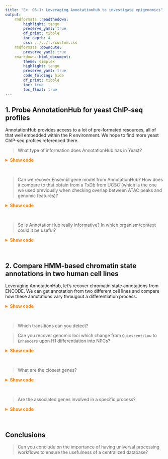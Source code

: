 ```yaml
---
title: "Ex. 05-1: Leveraging AnnotationHub to investigate epigenomics"
output: 
    rmdformats::readthedown: 
        highlight: tango
        preserve_yaml: true
        df_print: tibble
        toc_depth: 4
        css: ../../../custom.css
    rmdformats::downcute: 
        preserve_yaml: true
    rmarkdown::html_document: 
        theme: simplex
        highlight: tango
        preserve_yaml: true
        code_folding: hide
        df_print: tibble
        toc: true
        toc_float: true
---
```


## 1. Probe AnnotationHub for yeast ChIP-seq profiles

AnnotationHub provides access to a lot of pre-formated resources, 
all of that well embedded within the R environment. We hope to find 
more yeast ChIP-seq profiles referenced there.

> What type of information does AnnotationHub has in Yeast?

<details><summary style='color: #ff7f00; font-weight: bold'>Show code</summary><p>
```r
library(AnnotationHub)
ah = AnnotationHub()
ah
head(sort(table(ah$species), decreasing = TRUE), 25)
ah_yeast <- query(ah, "Saccharomyces cerevisiae")
ah_yeast
table(ah_yeast$sourcetype)
query(ah_yeast, c("FASTA"))$title
query(ah_yeast, c("GTF"))$title
query(ah_yeast, c("UCSC track"))$title
```
</p></details><br>

> Can we recover Ensembl gene model from AnnotationHub? How does it compare to that 
obtain from a TxDb from UCSC (which is the one we used previously when checking 
overlap between ATAC peaks and genomic features)?

<details><summary style='color: #ff7f00; font-weight: bold'>Show code</summary><p>
```r
query(ah, c("Saccharomyces cerevisiae", "release-102"))
yeast_gtf <- ah[['AH87694']]
yeast_Ensembl_genes <- yeast_gtf[yeast_gtf$type == 'gene']
sort(yeast_Ensembl_genes)
query(ah, c("Saccharomyces cerevisiae", "UCSC", "TxDb"))
yeast_UCSC_genes <- GenomicFeatures::genes(ah[['AH52272']])
sort(yeast_UCSC_genes)
```
</p></details><br>

> So is AnnotationHub really informative? In which organism/context could it be useful? 

<details><summary style='color: #ff7f00; font-weight: bold'>Show code</summary><p>
```r
ah_human_epigenome <- query(ah, c("Homo sapiens", "EpigenomeRoadMap"))
table(ah_human_epigenome$rdataclass)
head(query(ah_human_epigenome, 'BigWigFile')$title, 50)
```
</p></details><br>

## 2. Compare HMM-based chromatin state annotations in two human cell lines

Leveraging AnnotationHub, let's recover chromatin state annotations from ENCODE. 
We can get annotation from two different cell lines and compare how these annotations vary 
througout a differentiation process. 

<details><summary style='color: #ff7f00; font-weight: bold'>Show code</summary><p>
```r
library(tidyverse)
epigenome_metadata <- query(ah_human_epigenome, 'data.frame')[[1]]
epigenome_metadata[1:10, 1:10]
query(ah_human_epigenome, c("chromhmmSegmentations", "cell line"))
H1_states <- query(ah_human_epigenome, c("chromhmmSegmentations", "ESC.H1"))[[1]]
NPC_states <- query(ah_human_epigenome, c("chromhmmSegmentations", "ESDR.H1.NEUR.PROG"))[[1]]
H1_states <- resize(H1_states, 1, fix = 'center') # Resizing to make it easier to find overlap
NPC_states <- resize(NPC_states, 1, fix = 'center') # Resizing to make it easier to find overlap
H1_states$state_in_NPCs <- NPC_states[nearest(H1_states, NPC_states)]$name
states <- c(
    "Active TSS", 
    "Flanking Active TSS", 
    "Bivalent/Poised TSS", 
    "Enhancers",
    "Flanking Bivalent TSS/Enh", 
    "Strong transcription",
    "Transcr. at gene 5' and 3'", 
    "Weak transcription",
    "Bivalent Enhancer", 
    "Genic enhancers",
    "Quiescent/Low", 
    "Heterochromatin", 
    "Weak Repressed PolyComb", 
    "Repressed PolyComb", 
    "ZNF genes & repeats"
)
df <- data.frame(
    stateInH1 = factor(H1_states$name, levels = states),
    stateInNPCs = factor(H1_states$state_in_NPCs, levels = states)
)
p <- df %>% 
    group_by(stateInH1, stateInNPCs) %>% 
    summarize(count = n()) %>% 
    ggplot(aes(x = stateInH1, y = stateInNPCs, fill = count)) + 
    geom_tile(col = "black") + 
    theme_bw() + 
    scale_fill_gradientn(colours = c('white', 'orange', 'darkred')) + 
    theme(
        axis.text.x = element_text(angle = 90, hjust = 1, vjust = 0.5), 
        panel.border = element_blank(),
        panel.grid.major = element_blank(), 
        panel.grid.minor = element_blank(), 
        axis.ticks = element_blank()
    ) + 
    labs(
        x = "Chromatin states in H1 cells", 
        y = "Chromatin states in H1-derived\nneural progenitor cells", 
        fill = '#'
    ) + 
    coord_fixed()
p
```
</p></details><br>

> Which transitions can you detect? 

> Can you recover genomic loci which change from `Quiescent/Low` to `Enhancers` upon H1 differentiation into NPCs? 

<details><summary style='color: #ff7f00; font-weight: bold'>Show code</summary><p>
```r
H1_states <- query(ah_human_epigenome, c("chromhmmSegmentations", "ESC.H1"))[[1]]
transitioning_loci <- H1_states[df$stateInH1 == 'Repressed PolyComb' & df$stateInNPCs == 'Enhancers']
```
</p></details><br>

> What are the closest genes? 

<details><summary style='color: #ff7f00; font-weight: bold'>Show code</summary><p>
```r
query(ah, c("Homo sapiens", "release-75"))
human_gtf <- ah[['AH10684']]
human_Ensembl_genes <- human_gtf[human_gtf$type == 'gene' & human_gtf$gene_biotype == 'protein_coding']
human_Ensembl_TSSs <- resize(human_Ensembl_genes, 1, 'start')
human_Ensembl_TSSs
#
seqlevelsStyle(transitioning_loci) <- "NCBI"
transitioning_loci <- keepStandardChromosomes(transitioning_loci, pruning.mode = 'coarse')
human_Ensembl_TSSs <- keepStandardChromosomes(human_Ensembl_TSSs, pruning.mode = 'coarse')
seqinfo(transitioning_loci) <- seqinfo(human_Ensembl_TSSs)
transitioning_loci$nearest_gene <- human_Ensembl_TSSs[nearest(transitioning_loci, human_Ensembl_TSSs)]$gene_name
transitioning_loci$distance_to_nearest_gene <- mcols(distanceToNearest(transitioning_loci, human_Ensembl_TSSs))$distance
```
</p></details><br>

> Are the associated genes involved in a specific process? 

<details><summary style='color: #ff7f00; font-weight: bold'>Show code</summary><p>
```r
genes <- unique(transitioning_loci$nearest_gene[transitioning_loci$distance_to_nearest_gene <= 500]) 
res <- gprofiler2::gost(genes, organism = 'hsapiens')
res$result %>% arrange(p_value)
```
</p></details><br>

## Conclusions 

> Can you conclude on the importance of having universal processing 
workflows to ensure the usefulness of a centralized database? 

